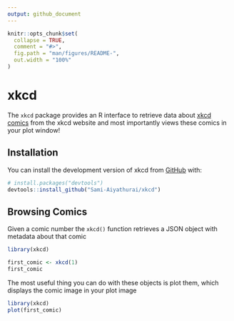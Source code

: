 ```yaml
---
output: github_document
---
```


<!-- README.md is generated from README.Rmd. Please edit that file -->

```r
knitr::opts_chunk$set(
  collapse = TRUE,
  comment = "#>",
  fig.path = "man/figures/README-",
  out.width = "100%"
)
```

# xkcd

<!-- badges: start -->
<!-- badges: end -->

The `xkcd` package provides an R interface to retrieve data about [xkcd comics](https://xkcd.com) from the xkcd website and most importantly views these comics in your plot window!

## Installation

You can install the development version of xkcd from [GitHub](https://github.com/) with:

``` r
# install.packages("devtools")
devtools::install_github("Sami-Aiyathurai/xkcd")
```

## Browsing Comics

Given a comic number the `xkcd()` function retrieves a JSON object with metadata about that comic

```r
library(xkcd)

first_comic <- xkcd(1)
first_comic
```

The most useful thing you can do with these objects is plot them, which displays the comic image in your plot image
```r
library(xkcd)
plot(first_comic)
```
